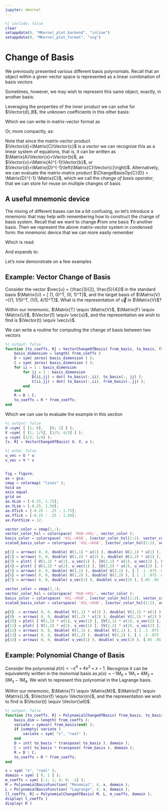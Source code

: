 ```yaml
---
jupyter: mkernel
---
```


```matlab
%| include: false
clear
setappdata(0, "MKernel_plot_backend", "inline")
setappdata(0, "MKernel_plot_format", "svg")
```

# Change of Basis

We previously presented various different basis polynomials.
Recall that an object within a given vector space is represented as a linear combination of basis vectors

```{=latex}
\begin{equation}
    \Vector{u} = \sum_{A}^{n}{\Vector{c_A} \Matrix{N}_A} = \Vector{c}_1 \Matrix{N}_1 + \Vector{c}_2 \Matrix{N}_2 + \cdots + \Vector{c}_{n-1} \Matrix{N}_{n-1} + \Vector{c}_n \Matrix{N}_n
\end{equation}
```

Sometimes, however, we may wish to represent this same object, exactly, in another basis:

```{=latex}
\begin{equation}
    \Vector{u} = \Vector{v} = \sum_{B}^{n}{\Vector{d}_B \Matrix{M}_B} = \Vector{d}_1 \Matrix{M}_1 + \Vector{d}_2 \Matrix{M}_2 + \cdots + \Vector{d}_{n-1} \Matrix{M}_{n-1} + \Vector{d}_n \Matrix{M}_n
\end{equation}
```

Leveraging the properties of the inner product we can solve for $\Vector{d}_B$, the unknown coefficients in this other basis:

```{=latex}
\begin{align}
    \Inner{\Matrix{M}_A}{\Vector{v}} &= \Inner{\Matrix{M}_A}{\Vector{u}} \\
    %
    \Inner{\Matrix{M}_A}{\sum_{B}^{n}{\Vector{d}_B \Matrix{M}_B}} &= \Inner{\Matrix{M}_A}{\sum_{B}^{n}{\Vector{c}_B \Matrix{M}_B}} \\
    %
    \sum_{A,B}^{n}\Vector{d}_B\Inner{\Matrix{M}_A}{\Matrix{M}_B} &= \sum_{A,B}^{n}\Vector{c}_B\Inner{\Matrix{M}_A}{\Matrix{M}_B} \\
\end{align}
```

Which we can write in matrix-vector format as

```{=latex}
\begin{equation}
    \begin{bmatrix}
        \Inner{\Matrix{M}_1}{\Matrix{M}_1} & \cdots & \Inner{\Matrix{M}_1}{\Matrix{M}_n} \\
        \vdots & \ddots & \vdots \\
        \Inner{\Matrix{M}_n}{\Matrix{M}_1} & \cdots & \Inner{\Matrix{M}_m}{\Matrix{M}_n}
    \end{bmatrix}
    %
    \begin{bmatrix} \Vector{d}_1 \\ \vdots \\ \Vector{d}_n \end{bmatrix}
    =
    \begin{bmatrix}
        \Inner{\Matrix{M}_1}{\Matrix{N}_1} & \cdots & \Inner{\Matrix{M}_1}{\Matrix{N}_n} \\
        \vdots & \ddots & \vdots \\
        \Inner{\Matrix{M}_n}{\Matrix{N}_1} & \cdots & \Inner{\Matrix{M}_m}{\Matrix{N}_n}
    \end{bmatrix}
    %
    \begin{bmatrix} \Vector{c}_1 \\ \vdots \\ \Vector{c}_n \end{bmatrix}
\end{equation}
```

Or, more compactly, as:

```{=latex}
\begin{align}
    \Matrix{D}\Vector{d} &= \Matrix{C}\Vector{c} \\
    \Vector{d} &= \Matrix{D}^{-1}\Matrix{C}\Vector{c}
\end{align}
```

Note that since the matrix-vector product $\Vector{d}=\Matrix{C}\Vector{c}$ is a vector we can recognize this as a linear system of equations, that is, it can be written as $\Matrix{A}\Vector{x}=\Vector{b}$, as $\Vector{x}=\Matrix{A}^{-1}\Vector{b}$, or $\Vector{d}=\Matrix{D}^{-1}\left(\Matrix{C}\Vector{c}\right)$.
Alternatively, we can evaluate the matrix-matrix product $\ChangeBasisOp{C}{D} = \Matrix{D}^{-1} \Matrix{C}$, which we call the *change of basis operator*, that we can store for reuse on multiple changes of basis

```{=latex}
\begin{equation}
    \Vector{d} = \ChangeBasisOp{C}{D} \Vector{c}
\end{equation}
```

## A useful mnemonic device

The mixing of different bases can be a bit confusing, so let's introduce a mnemonic that may help with remembering how to construct the change of basis system.
Recall that we want to change ***F***rom one basis ***T***o another basis.
Then we represent the above matrix-vector system in condensed form: the mnemonic device that we can more easily remember

```{=latex}
\begin{equation}
    \Inner{\Matrix{T}}{\Matrix{T}} \Vector{t} = \Inner{\Matrix{T}}{\Matrix{F}} \Vector{f}
\end{equation}
```

Which is read: 
```{=latex}
\begin{equation*}
    \mathit{To \ \mbox{-} \ To \ \mbox{-} \ to, \ equals, \ To \ \mbox{-} \ From \ \mbox{-} \ from}
\end{equation*}
```

And expands to:

```{=latex}
\begin{equation}
    \begin{bmatrix}
        \Inner{\Matrix{T}_1}{\Matrix{T}_1} & \cdots & \Inner{\Matrix{T}_1}{\Matrix{T}_n} \\
        \vdots & \ddots & \vdots \\
        \Inner{\Matrix{T}_n}{\Matrix{T}_1} & \cdots & \Inner{\Matrix{T}_m}{\Matrix{T}_n}
    \end{bmatrix}
    %
    \begin{bmatrix} \Vector{t}_1 \\ \vdots \\ \Vector{t}_n \end{bmatrix}
    =
    \begin{bmatrix}
        \Inner{\Matrix{T}_1}{\Matrix{F}_1} & \cdots & \Inner{\Matrix{T}_1}{\Matrix{F}_n} \\
        \vdots & \ddots & \vdots \\
        \Inner{\Matrix{T}_n}{\Matrix{F}_1} & \cdots & \Inner{\Matrix{T}_m}{\Matrix{F}_n}
    \end{bmatrix}
    %
    \begin{bmatrix} \Vector{f}_1 \\ \vdots \\ \Vector{f}_n \end{bmatrix}
\end{equation}
```

Let's now demonstrate on a few examples

## Example: Vector Change of Basis
Consider the vector $\vec{u} = (\frac{3}{2}, \frac{5}{4})$ in the standard basis $\Matrix{U} = [ (1, 0)^T, (0, 1)^T]$, and the target basis of $\Matrix{V} =[(1, 1/5)^T, (1/5, 4/5)^T]$.
What is the representation of $\vec{u}$ in $\Matrix{V}$?

Within our mnemonic, $\Matrix{T} \equiv \Matrix{V}$, $\Matrix{F} \equiv \Matrix{U}$, $\Vector{f} \equiv \vec{u}$, and the representation we wish to find is $\Vector{t} \equiv \vec{v}$.

```{=latex}
\begin{align}
    %%%%%%%%%%%%%
    %%% EQN 1 %%%
    %%%%%%%%%%%%%
    \Inner{\Matrix{V}}{\Matrix{V}} \vec{v} &= \Inner{\Matrix{V}}{\Matrix{U}} \vec{u} \\
    %%%%%%%%%%%%%
    %%% EQN 2 %%%
    %%%%%%%%%%%%%
    \begin{bmatrix}
        \Inner{\Matrix{V}_1}{\Matrix{V}_1} & \Inner{\Matrix{V}_1}{\Matrix{V}_2} \\
        \Inner{\Matrix{V}_2}{\Matrix{V}_1} & \Inner{\Matrix{V}_2}{\Matrix{V}_2}
    \end{bmatrix}
    %
    \begin{bmatrix} \Vector{v}_1 \\ \Vector{v}_2 \end{bmatrix}
    &=
    \begin{bmatrix}
        \Inner{\Matrix{V}_1}{\Matrix{U}_1} & \Inner{\Matrix{V}_1}{\Matrix{U}_2} \\
        \Inner{\Matrix{V}_2}{\Matrix{U}_1} & \Inner{\Matrix{V}_2}{\Matrix{U}_2}
    \end{bmatrix}
    %
    \begin{bmatrix} \Vector{u}_1 \\ \Vector{u}_2 \end{bmatrix} \\
    %%%%%%%%%%%%%
    %%% EQN 3 %%%
    %%%%%%%%%%%%%
    \begin{bmatrix}
        \Inner{\begin{pmatrix}  1 \\ \frac{1}{5} \end{pmatrix}}{\begin{pmatrix} 1 \\ \frac{1}{5} \end{pmatrix}} & \Inner{\begin{pmatrix}  1 \\ \frac{1}{5} \end{pmatrix}}{\begin{pmatrix} \frac{1}{5} \\ \frac{4}{5} \end{pmatrix}} \\
        \Inner{\begin{pmatrix} \frac{1}{5} \\ \frac{4}{5} \end{pmatrix}}{\begin{pmatrix} 1 \\ \frac{1}{5} \end{pmatrix}} & \Inner{\begin{pmatrix} \frac{1}{5} \\ \frac{4}{5} \end{pmatrix}}{\begin{pmatrix} \frac{1}{5} \\ \frac{4}{5} \end{pmatrix}}
    \end{bmatrix}
    %
    \begin{bmatrix} \Vector{v}_1 \\ \Vector{v}_2 \end{bmatrix}
    &=
    \begin{bmatrix}
        \Inner{\begin{pmatrix}  1 \\ \frac{1}{5} \end{pmatrix}}{\begin{pmatrix} 1 \\ 0 \end{pmatrix}} & \Inner{\begin{pmatrix}  1 \\ \frac{1}{5} \end{pmatrix}}{\begin{pmatrix} 0 \\ 1 \end{pmatrix}} \\
        \Inner{\begin{pmatrix} \frac{1}{5} \\ \frac{4}{5} \end{pmatrix}}{\begin{pmatrix} 1 \\ 0 \end{pmatrix}} & \Inner{\begin{pmatrix} \frac{1}{5} \\ \frac{4}{5} \end{pmatrix}}{\begin{pmatrix} 0 \\ 1 \end{pmatrix}}
    \end{bmatrix}
    %
    \begin{bmatrix} \frac{3}{2} \\ \frac{5}{4} \end{bmatrix} \\
    %%%%%%%%%%%%%
    %%% EQN 4 %%%
    %%%%%%%%%%%%%
    \begin{bmatrix}
        \frac{26}{25} & \frac{9}{25} \\
        \frac{9}{25}  & \frac{17}{25}
    \end{bmatrix}
    %
    \begin{bmatrix} \Vector{v}_1 \\ \Vector{v}_2 \end{bmatrix}
    &=
    \begin{bmatrix}
        1           & \frac{1}{5} \\
        \frac{1}{5} & \frac{4}{5}
    \end{bmatrix}
    %
    \begin{bmatrix} \frac{3}{2} \\ \frac{5}{4} \end{bmatrix} \\
    %%%%%%%%%%%%%
    %%% EQN 5 %%%
    %%%%%%%%%%%%%
    \begin{bmatrix} \Vector{v}_1 \\ \Vector{v}_2 \end{bmatrix}
    &=
    \left( \begin{bmatrix}
               \frac{26}{25} & \frac{9}{25} \\
               \frac{9}{25}  & \frac{17}{25}
           \end{bmatrix}
    \right)^{-1}
    %
    \begin{bmatrix}
        1           & \frac{1}{5} \\
        \frac{1}{5} & \frac{4}{5}
    \end{bmatrix}
    %
    \begin{bmatrix} \frac{3}{2} \\ \frac{5}{4} \end{bmatrix} \\
    %%%%%%%%%%%%%
    %%% EQN 6 %%%
    %%%%%%%%%%%%%
    \begin{bmatrix} \Vector{v}_1 \\ \Vector{v}_2 \end{bmatrix}
    &=
    \begin{bmatrix}
        \frac{425}{361}  & \frac{-225}{361} \\
        \frac{-225}{361} & \frac{650}{361}  \\
    \end{bmatrix}
    %
    \begin{bmatrix}
        1           & \frac{1}{5} \\
        \frac{1}{5} & \frac{4}{5}
    \end{bmatrix}
    %
    \begin{bmatrix} \frac{3}{2} \\ \frac{5}{4} \end{bmatrix} \\
    %%%%%%%%%%%%%
    %%% EQN 7 %%%
    %%%%%%%%%%%%%
    \begin{bmatrix} \Vector{v}_1 \\ \Vector{v}_2 \end{bmatrix}
    &=
    \begin{bmatrix}
        \frac{20}{19} & \frac{-5}{19} \\
        \frac{5}{19} & \frac{25}{19} \\
    \end{bmatrix}
    %
    \begin{bmatrix} \frac{3}{2} \\ \frac{5}{4} \end{bmatrix} \\
    %%%%%%%%%%%%%
    %%% EQN 8 %%%
    %%%%%%%%%%%%%
    \begin{bmatrix} \Vector{v}_1 \\ \Vector{v}_2 \end{bmatrix}
    &=
    %
    \begin{bmatrix} \frac{5}{4} \\ \frac{5}{4} \end{bmatrix} \\
\end{align}
```

We can write a routine for computing the change of basis between two vectors

```matlab
%| output: false
function [to_coeffs, R] = VectorChangeOfBasis( from_basis, to_basis, from_coeffs )
    basis_dimension = length( from_coeffs )
    D = sym( zeros( basis_dimension ) );
    C = sym( zeros( basis_dimension ) );
    for ii = 1 : basis_dimension
        for jj = 1 : basis_dimension
            D(ii,jj) = dot( to_basis(:,ii), to_basis(:, jj) );
            C(ii,jj) = dot( to_basis(:,ii), from_basis(:,jj) );
        end
    end
    R = D \ C;
    to_coeffs = R * from_coeffs;
end
```

Which we can use to evaluate the example in this section

```matlab
%| output: false
U =sym( [ [1; 0],   [0; 1] ] );
V =sym( [ [1; 1/5], [1/5; 4/5] ] );
u =sym( [3/2; 5/4] );
[v, R] = VectorChangeOfBasis( U, V, u );
```

```{=latex}
\begin{equation*}
    \Matrix{R} = 
    \begin{bmatrix}
        \frac{20}{19} & \frac{-5}{19} \\
        \frac{-5}{19} & \frac{25}{19}
    \end{bmatrix}
\end{equation*}
```

```{=latex}
\begin{equation*}
    v = 
    \begin{bmatrix}
        \frac{5}{4} \\
        \frac{5}{4}
    \end{bmatrix}
\end{equation*}
```

```matlab
%| echo: false
u_vec = U * u
v_vec = V * v


fig = figure;
ax = gca;
cmap = colormap( "lines" );
hold on
axis equal
grid on
ax.XLim = [-0.25, 1.75];
ax.YLim = [-0.25, 1.50];
ax.XTick = [-0.25 : .25 : 1.75];
ax.YTick = [-0.25 : .25 : 1.50];
ax.FontSize = 12;

vector_color = cmap(1,:);
vector_color_hsl = colorspace( 'RGB->HSL', vector_color );
basis_color = colorspace( 'HSL->RGB', [vector_color_hsl(1:2), vector_color_hsl(3) + (1 - vector_color_hsl(3) )/4 ] );
scaled_basis_color = colorspace( 'HSL->RGB', [vector_color_hsl(1:2), vector_color_hsl(3) + 2*(1 - vector_color_hsl(3) )/4 ] );

p{1} = arrows( 0, 0, double( U(1,1) * u(1) ), double( U(2,1) * u(1) ), [.05 .05 .0375 .0125], 'Cartesian', 'LineWidth', 1, 'FaceColor', scaled_basis_color, 'FaceAlpha',0.25, 'EdgeColor', cmap(1,:) );
p{2} = arrows( 0, 0, double( U(1,2) * u(2) ), double( U(2,2) * u(2) ), [.05 .05 .0375 .0125], 'Cartesian', 'LineWidth', 1, 'FaceColor', scaled_basis_color, 'FaceAlpha',0.25, 'EdgeColor', cmap(1,:) );
p{3} = plot( [ U(1,1) * u(1), u_vec(1) ], [U(2,1) * u(1), u_vec(2) ], LineWidth=2, LineStyle=":", Color=vector_color );
p{4} = plot( [ U(1,2) * u(2), u_vec(1) ], [U(2,2) * u(2), u_vec(2) ], LineWidth=2, LineStyle=":", Color=vector_color );
p{5} = arrows( 0, 0, double( U(1,1) ), double( U(2,1) ), [.1 .1 .075 .035], 'Cartesian', 'LineWidth', 1, 'FaceColor', basis_color, 'FaceAlpha',1, 'EdgeColor', "k" );
p{6} = arrows( 0, 0, double( U(1,2) ), double( U(2,2) ), [.1 .1 .075 .035], 'Cartesian', 'LineWidth', 1, 'FaceColor', basis_color, 'FaceAlpha',1, 'EdgeColor', "k" );
p{7} = arrows( 0, 0, double( u_vec(1) ), double( u_vec(2) ), [.05 .05 .0375 .0125], 'Cartesian', 'LineWidth', 1, 'FaceColor', vector_color, 'EdgeColor', "k" );

vector_color = cmap(2,:);
vector_color_hsl = colorspace( 'RGB->HSL', vector_color );
basis_color = colorspace( 'HSL->RGB', [vector_color_hsl(1:2), vector_color_hsl(3) + (1 - vector_color_hsl(3) )/4 ] );
scaled_basis_color = colorspace( 'HSL->RGB', [vector_color_hsl(1:2), vector_color_hsl(3) + 2*(1 - vector_color_hsl(3) )/4 ] );

p{8}  = arrows( 0, 0, double( V(1,1) * v(1) ), double( V(2,1) * v(1) ), [.05 .05 .0375 .0125], 'Cartesian', 'LineWidth', 1, 'FaceColor', scaled_basis_color, 'FaceAlpha',0.25, 'EdgeColor', cmap(2,:) );
p{9}  = arrows( 0, 0, double( V(1,2) * v(2) ), double( V(2,2) * v(2) ), [.05 .05 .0375 .0125], 'Cartesian', 'LineWidth', 1, 'FaceColor', scaled_basis_color, 'FaceAlpha',0.25, 'EdgeColor', cmap(2,:) );
p{10} = plot( [ V(1,1) * v(1), v_vec(1) ], [V(2,1) * v(1), v_vec(2) ], LineWidth=2, LineStyle=":", Color=vector_color );
p{11} = plot( [ V(1,2) * v(2), v_vec(1) ], [V(2,2) * v(2), v_vec(2) ], LineWidth=2, LineStyle=":", Color=vector_color );
p{12} = arrows( 0, 0, double( V(1,1) ), double( V(2,1) ), [.1 .1 .075 .035], 'Cartesian', 'LineWidth', 1, 'FaceColor', basis_color, 'FaceAlpha',1, 'EdgeColor', "k" );
p{13} = arrows( 0, 0, double( V(1,2) ), double( V(2,2) ), [.1 .1 .075 .035], 'Cartesian', 'LineWidth', 1, 'FaceColor', basis_color, 'FaceAlpha',1, 'EdgeColor', "k" );
p{14} = arrows( 0, 0, double( v_vec(1) ), double( v_vec(2) ), [.05 .05 .0375 .0125], 'Cartesian', 'LineWidth', 1, 'FaceColor', vector_color, 'EdgeColor', "k" );
```

## Example: Polynomial Change of Basis

Consider the polynomial $p(x) = -x^4 + 4x^2 + x - 1$.
Recognize it can be equivalently written in the monomial basis as $p(x) = -1M_0 + 1M_1 + 4M_2 + 0M_3 - 1M_4$.
We wish to represent this polynomial in the Lagrange basis.

Within our mnemonic, $\Matrix{T} \equiv \Matrix{M}$, $\Matrix{F} \equiv \Matrix{L}$, $\Vector{f} \equiv \Vector{m}$, and the representation we wish to find is $\Vector{t} \equiv \Vector{\ell}$.


```matlab
%| output: false
function [to_coeffs, R] = PolynomialChangeOfBasis( from_basis, to_basis, from_coeffs, domain )
    basis_dim = length( from_coeffs );
    variate = symvar( from_basis(end) );
    if isempty( variate )
        variate = sym( "x", "real" );
    end
    D = int( to_basis * transpose( to_basis ), domain );
    C = int( to_basis * transpose( from_basis ), domain );
    R = D \ C;
    to_coeffs = R * from_coeffs;
end
```

```matlab
x = sym( "x", "real" );
domain = sym( [ 0, 1 ] );
m_coeffs = sym( [-1; 1; 4; 0; -1] );
M = PolynomialBasisFunction( "Monomial", 4, x, domain );
L = PolynomialBasisFunction( "Lagrange", 4, x, domain );
[l_coeffs, R] = PolynomialChangeOfBasis( M, L, m_coeffs, domain );
display( l_coeffs )
display( R )
```